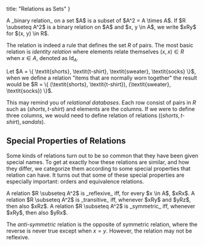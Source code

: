 
  title: "Relations as Sets"
}

<Quoted>
  <Definition name="Binary relation">
    A _binary relation_ on a set $A$ is a subset of $A^2 = A \times A$.
    If $R \subseteq A^2$ is a binary relation on $A$ and $x, y \in A$, we write $xRy$ for $(x, y) \in R$.
  </Definition>
</Quoted>

The relation is indeed a rule that defines the set $R$ of pairs.
The most basic relation is _identity relation_ where elements relate themselves $(x, x) \in R$ when $x \in A$, denoted as $\text{Id}_A$.

<Example>
  Let $A = \{ \textit{shorts}, \textit{t-shirt}, \textit{sweater}, \textit{socks} \}$,
  when we define a relation "items that are normally worn together" the result would be $R = \{ (\textit{shorts}, \textit{t-shirt}), (\textit{sweater}, \textit{socks}) \}$.
</Example>

This may remind you of _relational databases_.
Each row consist of pairs in $R$ such as $(\textit{shorts}, \textit{t-shirt})$ and elements are the columns.
If we were to define three columns, we would need to define relation of relations $((\textit{shorts}, \textit{t-shirt}), \textit{sandals})$.

## Special Properties of Relations

<Quoted>

  Some kinds of relations turn out to be so common that they have been given special names.
  To get at exactly how these relations are similar, and how they differ,
  we categorize them according to some special properties that relation can have.
  It turns out that some of these special properties are especially important: orders and equivalence relations.

  <Definition name="Reflexivity">
    A relation $R \subseteq A^2$ is _reflexive_ iff, for every $x \in A$, $xRx$.
  </Definition>

  <Definition name="Transitivity">
    A relation $R \subseteq A^2$ is _transitive_ iff, whenever $xRy$ and $yRz$, then also $xRz$.
  </Definition>

  <Definition name="Symmetry">
    A relation $R \subseteq A^2$ is _symmetric_ iff, whenever $xRy$, then also $yRx$.
  </Definition>

</Quoted>

The _anti-symmetric_ relation is the opposite of symmetric relation, where the reverse is never true except when $x = y$.
However, the relation may not be reflexive.

